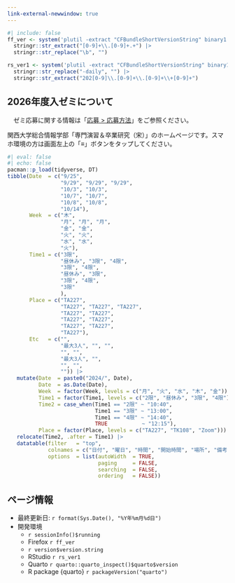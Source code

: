 ```yaml
---
link-external-newwindow: true
---
```


<!-- 
<center><a href="#" class="btn btn-info btn-lg" role="button"><i class="bi bi-calendar-check"></i>（受付終了）&nbsp;&nbsp;&nbsp;オフィスアワーの予約</a></center><br/>

<center><a href="https://www.jaysong.net/garage/2025/OH/reservation.html" class="btn btn-info btn-lg" target="_blank" role="button"><i class="bi bi-calendar-check"></i>&nbsp;&nbsp;&nbsp;オフィスアワーの予約</a></center><br/>
-->

```r
#| include: false
ff_ver <- system('plutil -extract "CFBundleShortVersionString" binary1 /Applications/Firefox.app/Contents/Info.plist -o -', intern = TRUE) |>
  stringr::str_extract("[0-9]+\\.[0-9]+.+") |>
  stringr::str_replace("\b", "")

rs_ver1 <- system('plutil -extract "CFBundleShortVersionString" binary1 /Applications/RStudio.app/Contents/Info.plist -o -', intern = TRUE) |>
  stringr::str_replace("-daily", "") |>
  stringr::str_extract("202[0-9]\\.[0-9]+\\.[0-9]+\\+[0-9]+")
```

:::{.callout-important}
## 2026年度入ゼミについて

　ゼミ応募に関する情報は「[応募 > 応募方法](entry/entry.qmd)」をご参照ください。
:::

関西大学総合情報学部「専門演習＆卒業研究（宋）」のホームページです。スマホ環境の方は画面左上の「$\equiv$」ボタンをタップしてください。

<!--
:::{.callout-important}
## 2025年度入ゼミについて

　2025年度の入ゼミは募集終了しました。
:::
-->

```r
#| eval: false
#| echo: false
pacman::p_load(tidyverse, DT)
tibble(Date  = c("9/25", 
                 "9/29", "9/29", "9/29",
                 "10/3", "10/3",
                 "10/7", "10/7", 
                 "10/8", "10/8",
                 "10/14"),
       Week  = c("木", 
                 "月", "月", "月", 
                 "金", "金",
                 "火", "火",
                 "水", "水",
                 "火"),
       Time1 = c("3限", 
                 "昼休み", "3限", "4限", 
                 "3限", "4限", 
                 "昼休み", "3限",
                 "3限", "4限",
                 "3限"
                 ),
       Place = c("TA227",
                 "TA227", "TA227", "TA227",
                 "TA227", "TA227", 
                 "TA227", "TA227", 
                 "TA227", "TA227",
                 "TA227"),
       Etc   = c("",
                 "最大3人", "", "", 
                 "", "", 
                 "最大3人", "", 
                 "", "",
                 "")) |> 
   mutate(Date  = paste0("2024/", Date),
          Date  = as.Date(Date),
          Week  = factor(Week, levels = c("月", "火", "水", "木", "金")),
          Time1 = factor(Time1, levels = c("2限", "昼休み", "3限", "4限")),
          Time2 = case_when(Time1 == "2限" ~ "10:40",
                            Time1 == "3限" ~ "13:00",
                            Time1 == "4限" ~ "14:40",
                            TRUE           ~ "12:15"),
          Place = factor(Place, levels = c("TA227", "TK108", "Zoom"))) |> 
   relocate(Time2, .after = Time1) |> 
   datatable(filter   = "top",
             colnames = c("日付", "曜日", "時間", "開始時間", "場所", "備考"),
             options  = list(autoWidth  = TRUE,
                             paging     = FALSE,
                             searching  = FALSE,
                             ordering   = FALSE))
```

:::{.callout-note}
## ページ情報

* 最終更新日: `r format(Sys.Date(), "%Y年%m月%d日")`
* 開発環境
   * `r sessionInfo()$running`
   * Firefox `r ff_ver`
   * `r version$version.string`
   * RStudio `r rs_ver1`
   * Quarto `r quarto::quarto_inspect()$quarto$version`
   * R package {quarto} `r packageVersion("quarto")`
:::
